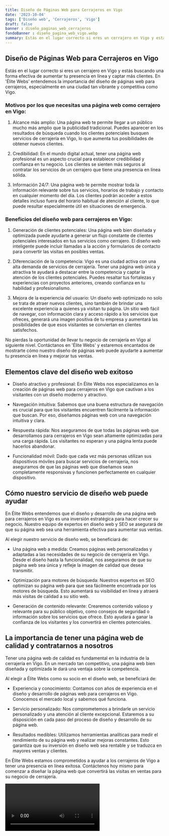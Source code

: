```yaml
---
title: Diseño de Páginas Web para Cerrajeros en Vigo
date: '2023-10-04'
tags: ['Diseño web', 'Cerrajeros', 'Vigo']
draft: false
banner : diseño_paginas_web_cerrajeros
fondoBanner : diseño_pagina_web_vigo.webp
summary: Estás en el lugar correcto si eres un cerrajero en Vigo y estás buscando una forma efectiva de aumentar tu presencia en línea y captar más clientes. En 'Élite Webs' entendemos la importancia del diseño de páginas web para cerrajeros, especialmente en una ciudad tan vibrante y competitiva como Vigo.
---
```


## Diseño de Páginas Web para Cerrajeros en Vigo

Estás en el lugar correcto si eres un cerrajero en Vigo y estás buscando una forma efectiva de aumentar tu presencia en línea y captar más clientes. En 'Élite Webs' entendemos la importancia del diseño de páginas web para cerrajeros, especialmente en una ciudad tan vibrante y competitiva como Vigo.

### Motivos por los que necesitas una página web como cerrajero en Vigo:

1. Alcance más amplio: Una página web te permite llegar a un público mucho más amplio que la publicidad tradicional. Puedes aparecer en los resultados de búsqueda cuando los clientes potenciales busquen servicios de cerrajería en Vigo, lo que aumenta tus posibilidades de obtener nuevos clientes.

2. Credibilidad: En el mundo digital actual, tener una página web profesional es un aspecto crucial para establecer credibilidad y confianza en tu negocio. Los clientes se sienten más seguros al contratar los servicios de un cerrajero que tiene una presencia en línea sólida.

3. Información 24/7: Una página web te permite mostrar toda la información relevante sobre tus servicios, horarios de trabajo y contacto en cualquier momento del día. Los clientes podrán acceder a estos detalles incluso fuera del horario habitual de atención al cliente, lo que puede resultar especialmente útil en situaciones de emergencia.

### Beneficios del diseño web para cerrajeros en Vigo:

1. Generación de clientes potenciales: Una página web bien diseñada y optimizada puede ayudarte a generar un flujo constante de clientes potenciales interesados en tus servicios como cerrajero. El diseño web inteligente puede incluir llamadas a la acción y formularios de contacto para convertir las visitas en posibles ventas.

2. Diferenciación de la competencia: Vigo es una ciudad activa con una alta demanda de servicios de cerrajería. Tener una página web única y atractiva te ayudará a destacar entre la competencia y captar la atención de los clientes potenciales. Puedes resaltar tus fortalezas y experiencias con proyectos anteriores, creando confianza en tu habilidad y profesionalismo.

3. Mejora de la experiencia del usuario: Un diseño web optimizado no solo se trata de atraer nuevos clientes, sino también de brindar una excelente experiencia a quienes ya visitan tu página. Un sitio web fácil de navegar, con información clara y acceso rápido a los servicios que ofreces, generará una imagen positiva de tu empresa y aumentará las posibilidades de que esos visitantes se conviertan en clientes satisfechos.

No pierdas la oportunidad de llevar tu negocio de cerrajería en Vigo al siguiente nivel. Contáctanos en 'Élite Webs' y estaremos encantados de mostrarte cómo nuestro diseño de páginas web puede ayudarte a aumentar tu presencia en línea y mejorar tus ventas.

<GifSeo />

<Cta />

## Elementos clave del diseño web exitoso

- Diseño atractivo y profesional: En Élite Webs nos especializamos en la creación de páginas web para cerrajeros en Vigo que cautivan a los visitantes con un diseño moderno y atractivo.

- Navegación intuitiva: Sabemos que una buena estructura de navegación es crucial para que los visitantes encuentren fácilmente la información que buscan. Por eso, diseñamos páginas web con una navegación intuitiva y clara.

- Respuesta rápida: Nos aseguramos de que todas las páginas web que desarrollamos para cerrajeros en Vigo sean altamente optimizadas para una carga rápida. Los visitantes no esperan y una página lenta puede hacerlos abandonar.

- Funcionalidad móvil: Dado que cada vez más personas utilizan sus dispositivos móviles para buscar servicios de cerrajería, nos aseguramos de que las páginas web que diseñamos sean completamente responsivas y funcionen perfectamente en cualquier dispositivo.

## Cómo nuestro servicio de diseño web puede ayudar

En Élite Webs entendemos que el diseño y desarrollo de una página web para cerrajeros en Vigo es una inversión estratégica para hacer crecer su negocio. Nuestro equipo de expertos en diseño web y SEO se asegurará de que su página web sea una herramienta efectiva para aumentar sus ventas.

Al elegir nuestro servicio de diseño web, se beneficiará de:

- Una página web a medida: Creamos páginas web personalizadas y adaptadas a las necesidades de su negocio de cerrajería en Vigo. Desde el diseño hasta la funcionalidad, nos aseguramos de que su página web sea única y refleje la imagen de calidad que desea transmitir.

- Optimización para motores de búsqueda: Nuestros expertos en SEO optimizan su página web para que sea fácilmente encontrada por los motores de búsqueda. Esto aumentará su visibilidad en línea y atraerá más visitas de calidad a su sitio web.

- Generación de contenido relevante: Crearemos contenido valioso y relevante para su público objetivo, como consejos de seguridad o información sobre los servicios que ofrece. Esto ayudará a ganar la confianza de los visitantes y los convertirá en clientes potenciales.

## La importancia de tener una página web de calidad y contratarnos a nosotros

Tener una página web de calidad es fundamental en la industria de la cerrajería en Vigo. En un mercado tan competitivo, una página web bien diseñada y optimizada le dará una ventaja sobre la competencia.

Al elegir a Élite Webs como su socio en el diseño web, se beneficiará de:

- Experiencia y conocimiento: Contamos con años de experiencia en el diseño y desarrollo de páginas web para cerrajeros en Vigo. Conocemos el mercado local y sabemos qué funciona.

- Servicio personalizado: Nos comprometemos a brindarle un servicio personalizado y una atención al cliente excepcional. Estaremos a su disposición en cada paso del proceso de diseño y desarrollo de su página web.

- Resultados medibles: Utilizamos herramientas analíticas para medir el rendimiento de su página web y realizar mejoras constantes. Esto garantiza que su inversión en diseño web sea rentable y se traduzca en mayores ventas y clientes.

En Élite Webs estamos comprometidos a ayudar a los cerrajeros de Vigo a tener una presencia en línea exitosa. Contáctenos hoy mismo para comenzar a diseñar la página web que convertirá las visitas en ventas para su negocio de cerrajería.

<Video />

<CtaBot job='Cerrajeros' city='Vigo'/>

<Gmaps query='Vigo+españa+maps' />